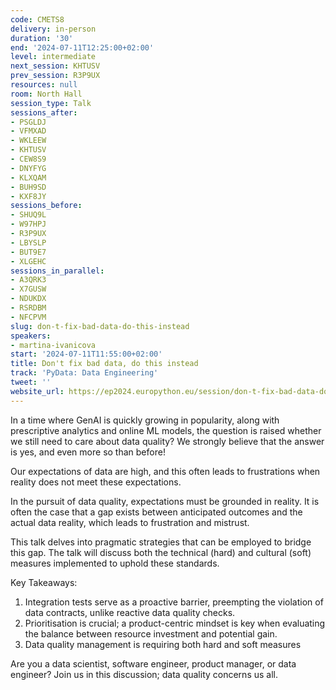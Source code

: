 ```yaml
---
code: CMETS8
delivery: in-person
duration: '30'
end: '2024-07-11T12:25:00+02:00'
level: intermediate
next_session: KHTUSV
prev_session: R3P9UX
resources: null
room: North Hall
session_type: Talk
sessions_after:
- PSGLDJ
- VFMXAD
- WKLEEW
- KHTUSV
- CEW8S9
- DNYFYG
- KLXQAM
- BUH9SD
- KXF8JY
sessions_before:
- SHUQ9L
- W97HPJ
- R3P9UX
- LBYSLP
- BUT9E7
- XLGEHC
sessions_in_parallel:
- A3QRK3
- X7GUSW
- NDUKDX
- RSRDBM
- NFCPVM
slug: don-t-fix-bad-data-do-this-instead
speakers:
- martina-ivanicova
start: '2024-07-11T11:55:00+02:00'
title: Don't fix bad data, do this instead
track: 'PyData: Data Engineering'
tweet: ''
website_url: https://ep2024.europython.eu/session/don-t-fix-bad-data-do-this-instead
---
```


In a time where GenAI is quickly growing in popularity, along with prescriptive analytics and online ML models, the question is raised whether we still need to care about data quality? We strongly believe that the answer is yes, and even more so than before!

Our expectations of data are high, and this often leads to frustrations when reality does not meet these expectations.

In the pursuit of data quality, expectations must be grounded in reality. It is often the case that a gap exists between anticipated outcomes and the actual data reality, which leads to frustration and mistrust.

This talk delves into pragmatic strategies that can be employed to bridge this gap.  The talk  will discuss both the technical  (hard) and cultural  (soft) measures implemented to uphold these standards.

Key Takeaways:
1. Integration tests serve as a proactive barrier, preempting the violation of data contracts, unlike reactive data quality checks.
2. Prioritisation is crucial; a product-centric mindset is key when evaluating the balance between resource investment and potential gain.
3. Data quality management is requiring both hard and soft measures


Are you a data scientist, software engineer, product manager, or data engineer? Join us in this discussion; data quality concerns us all.
